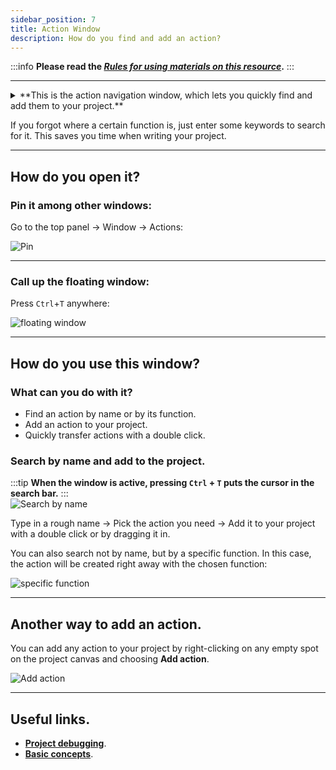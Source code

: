 ```yaml
---
sidebar_position: 7
title: Action Window
description: How do you find and add an action?
---  
```

:::info **Please read the [*Rules for using materials on this resource*](../../Disclaimer).**
:::
_______________________________________________

<details>
<summary>**This is the action navigation window, which lets you quickly find and add them to your project.**</summary>
<!--All you need is a blank line-->

    ![Action Window](./assets/Work_with_Action/Work_with_Action_pic1.png) 
</details>  

If you forgot where a certain function is, just enter some keywords to search for it. This saves you time when writing your project.
_______________________________________________ 
## How do you open it?  
### Pin it among other windows:  
Go to the top panel → Window → Actions:  

![Pin](./assets/Work_with_Action/Work_with_Action_pic2.png)  
_______________________________________________ 
### Call up the floating window:  
Press `Ctrl`+`T` anywhere:  

![floating window](./assets/Work_with_Action/Work_with_Action_pic3.png)   
_______________________________________________  
## How do you use this window?  
### What can you do with it?    
- Find an action by name or by its function.  
- Add an action to your project.  
- Quickly transfer actions with a double click. 
### Search by name and add to the project.  
:::tip **When the window is active, pressing `Ctrl` + `T` puts the cursor in the search bar.** 
:::  
![Search by name](./assets/Work_with_Action/Work_with_Action_pic4.png)  

Type in a rough name → Pick the action you need → Add it to your project with a double click or by dragging it in.  

You can also search not by name, but by a specific function. In this case, the action will be created right away with the chosen function:

![specific function](./assets/Work_with_Action/Work_with_Action_pic5.png)   
_______________________________________________ 
## Another way to add an action.  
You can add any action to your project by right-clicking on any empty spot on the project canvas and choosing **Add action**.  

![Add action](./assets/Work_with_Action/Work_with_Action_pic6.png)  
_______________________________________________
## Useful links.  
- [**Project debugging**](../Debugging). 
- [**Basic concepts**](../../basicterms).